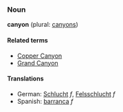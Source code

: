 ===Noun===
'''canyon''' (plural: [[canyons]])

====Related terms====
*[[Copper Canyon]]
*[[Grand Canyon]]

====Translations====
*German: [[Schlucht]] ''f'', [[Felsschlucht]] ''f''
*Spanish: [[barranca]] ''f''